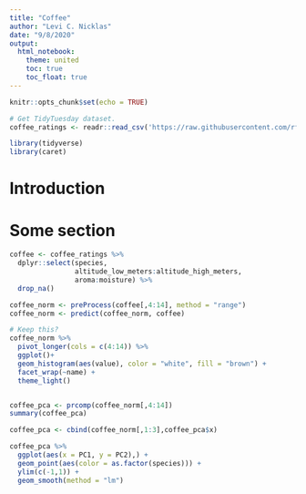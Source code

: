 ```yaml
---
title: "Coffee"
author: "Levi C. Nicklas"
date: "9/8/2020"
output: 
  html_notebook:
    theme: united
    toc: true
    toc_float: true
---
```


```r
knitr::opts_chunk$set(echo = TRUE)

# Get TidyTuesday dataset.
coffee_ratings <- readr::read_csv('https://raw.githubusercontent.com/rfordatascience/tidytuesday/master/data/2020/2020-07-07/coffee_ratings.csv')

library(tidyverse)
library(caret)
```


# Introduction


# Some section

```r
coffee <- coffee_ratings %>% 
  dplyr::select(species,
                altitude_low_meters:altitude_high_meters,
                aroma:moisture) %>% 
  drop_na()
```


```r
coffee_norm <- preProcess(coffee[,4:14], method = "range")
coffee_norm <- predict(coffee_norm, coffee)

# Keep this?
coffee_norm %>% 
  pivot_longer(cols = c(4:14)) %>% 
  ggplot()+
  geom_histogram(aes(value), color = "white", fill = "brown") + 
  facet_wrap(~name) +
  theme_light()
```

```r




```



```r
coffee_pca <- prcomp(coffee_norm[,4:14])
summary(coffee_pca)

coffee_pca <- cbind(coffee_norm[,1:3],coffee_pca$x)

coffee_pca %>% 
  ggplot(aes(x = PC1, y = PC2),) +
  geom_point(aes(color = as.factor(species))) +
  ylim(c(-1,1)) +
  geom_smooth(method = "lm")
  

```